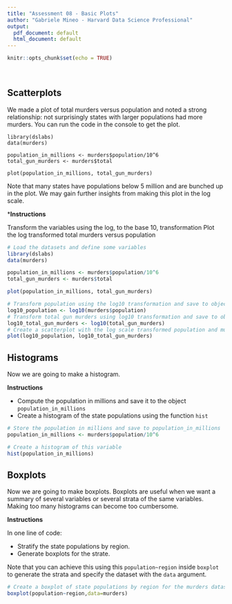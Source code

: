 ```yaml
---
title: "Assessment 08 - Basic Plots"
author: "Gabriele Mineo - Harvard Data Science Professional"
output:
  pdf_document: default
  html_document: default
---
```


```r
knitr::opts_chunk$set(echo = TRUE)
```
<br/>

## **Scatterplots**
We made a plot of total murders versus population and noted a strong relationship: not surprisingly states with larger populations had more murders. You can run the code in the console to get the plot.

```
library(dslabs)
data(murders)

population_in_millions <- murders$population/10^6
total_gun_murders <- murders$total

plot(population_in_millions, total_gun_murders)
```

Note that many states have populations below 5 million and are bunched up in the plot. We may gain further insights from making this plot in the log scale.

***Instructions**

Transform the variables using the log, to the base 10, transformation
Plot the log transformed total murders versus population

```r
# Load the datasets and define some variables
library(dslabs)
data(murders)

population_in_millions <- murders$population/10^6
total_gun_murders <- murders$total

plot(population_in_millions, total_gun_murders)

# Transform population using the log10 transformation and save to object log10_population
log10_population <- log10(murders$population)
# Transform total gun murders using log10 transformation and save to object log10_total_gun_murders
log10_total_gun_murders <- log10(total_gun_murders)
# Create a scatterplot with the log scale transformed population and murders 
plot(log10_population, log10_total_gun_murders)

```

## **Histograms**
Now we are going to make a histogram.

**Instructions**

- Compute the population in millions and save it to the object ```population_in_millions```
- Create a histogram of the state populations using the function ```hist```

```r
# Store the population in millions and save to population_in_millions 
population_in_millions <- murders$population/10^6

# Create a histogram of this variable
hist(population_in_millions)
```

## **Boxplots**
Now we are going to make boxplots. Boxplots are useful when we want a summary of several variables or several strata of the same variables. Making too many histograms can become too cumbersome.

**Instructions**

In one line of code:

- Stratify the state populations by region.
- Generate boxplots for the strate.

Note that you can achieve this using this ```population~region``` inside ```boxplot``` to generate the strata and specify the dataset with the ```data``` argument.

```r
# Create a boxplot of state populations by region for the murders dataset
boxplot(population~region,data=murders)
```
